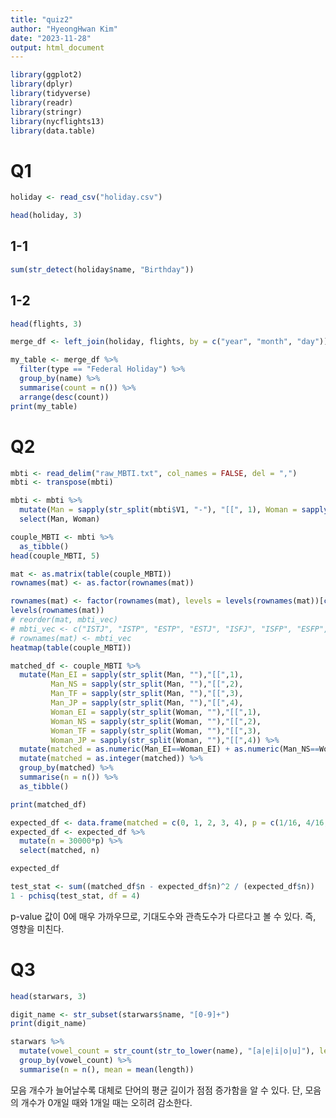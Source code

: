 ```yaml
---
title: "quiz2"
author: "HyeongHwan Kim"
date: "2023-11-28"
output: html_document
---
```


```r
library(ggplot2)
library(dplyr)
library(tidyverse)
library(readr)
library(stringr)
library(nycflights13)
library(data.table)
```

# Q1  

```r
holiday <- read_csv("holiday.csv")
```

```r
head(holiday, 3)
```

## 1-1  

```r
sum(str_detect(holiday$name, "Birthday"))
```
## 1-2  

```r
head(flights, 3)
```


```r
merge_df <- left_join(holiday, flights, by = c("year", "month", "day"))
```

```r
my_table <- merge_df %>%
  filter(type == "Federal Holiday") %>%
  group_by(name) %>%
  summarise(count = n()) %>%
  arrange(desc(count))
print(my_table)
```

# Q2  

```r
mbti <- read_delim("raw_MBTI.txt", col_names = FALSE, del = ",")
mbti <- transpose(mbti)
```

```r
mbti <- mbti %>%
  mutate(Man = sapply(str_split(mbti$V1, "-"), "[[", 1), Woman = sapply(str_split(mbti$V1, "-"), "[[", 2)) %>%
  select(Man, Woman)
```

```r
couple_MBTI <- mbti %>%
  as_tibble()
head(couple_MBTI, 5)
```


```r
mat <- as.matrix(table(couple_MBTI))
rownames(mat) <- as.factor(rownames(mat))

rownames(mat) <- factor(rownames(mat), levels = levels(rownames(mat))[c(15, 16, 8, 7, 13, 14, 6, 5, 9, 10, 2, 1, 11, 12, 4, 3)])
levels(rownames(mat))
# reorder(mat, mbti_vec)
# mbti_vec <- c("ISTJ", "ISTP", "ESTP", "ESTJ", "ISFJ", "ISFP", "ESFP", "ESFJ", "INFJ", "INFP", "ENFP", "ENFJ", "INTJ", "INTP", "ENTP", "ENTJ")
# rownames(mat) <- mbti_vec
heatmap(table(couple_MBTI))
```

```r
matched_df <- couple_MBTI %>%
  mutate(Man_EI = sapply(str_split(Man, ""),"[[",1),
         Man_NS = sapply(str_split(Man, ""),"[[",2),
         Man_TF = sapply(str_split(Man, ""),"[[",3),
         Man_JP = sapply(str_split(Man, ""),"[[",4),
         Woman_EI = sapply(str_split(Woman, ""),"[[",1),
         Woman_NS = sapply(str_split(Woman, ""),"[[",2),
         Woman_TF = sapply(str_split(Woman, ""),"[[",3),
         Woman_JP = sapply(str_split(Woman, ""),"[[",4)) %>%
  mutate(matched = as.numeric(Man_EI==Woman_EI) + as.numeric(Man_NS==Woman_NS) + as.numeric(Man_TF==Woman_TF) + as.numeric(Man_JP==Woman_JP)) %>%
  mutate(matched = as.integer(matched)) %>%
  group_by(matched) %>%
  summarise(n = n()) %>%
  as_tibble()

print(matched_df)
```
```r
expected_df <- data.frame(matched = c(0, 1, 2, 3, 4), p = c(1/16, 4/16, 6/16, 4/16, 1/16))
expected_df <- expected_df %>%
  mutate(n = 30000*p) %>%
  select(matched, n)
```

```r
expected_df
```
```r
test_stat <- sum((matched_df$n - expected_df$n)^2 / (expected_df$n))
1 - pchisq(test_stat, df = 4)
```
p-value 값이 0에 매우 가까우므로, 기대도수와 관측도수가 다르다고 볼 수 있다. 즉, 영향을 미친다.

# Q3  

```r
head(starwars, 3)
```
```r
digit_name <- str_subset(starwars$name, "[0-9]+")
print(digit_name)
```
```r
starwars %>%
  mutate(vowel_count = str_count(str_to_lower(name), "[a|e|i|o|u]"), length = str_length(name)) %>%
  group_by(vowel_count) %>%
  summarise(n = n(), mean = mean(length))

```
모음 개수가 늘어날수록 대체로 단어의 평균 길이가 점점 증가함을 알 수 있다. 단, 모음의 개수가 0개일 때와 1개일 때는 오히려 감소한다.  
